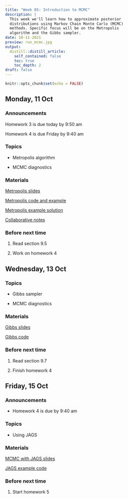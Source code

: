 ```yaml
---
title: "Week 05: Introduction to MCMC"
description: |
  This week we'll learn how to approximate posterior
  distributions using Markov Chain Monte Carlo (MCMC) 
  methods. Specific focus will be on the Metropolis 
  algorithm and the Gibbs sampler. 
date: 10-11-2021
preview: run_mcmc.jpg
output:
  distill::distill_article:
    self_contained: false
    toc: true
    toc_depth: 2
draft: false
---
```



```r
knitr::opts_chunk$set(echo = FALSE)
```


## Monday, 11 Oct

### Announcements

Homework 3 is due today by 9:50 am

Homework 4 is due Friday by 9:40 am


### Topics

- Metropolis algorithm

- MCMC diagnostics

### Materials

[Metropolis slides](https://aloy.github.io/stat340-notes-fa21/12-metropolis.pdf)

[Metropolis code and example](https://aloy.github.io/stat340-notes-fa21/12H-metropolis.html)

[Metropolis example solution](https://aloy.github.io/stat340-notes-fa21/12H-soln-metropolis.pdf)

[Collaborative notes](https://docs.google.com/document/d/1Jqf6HnwLjysZdmaVlgA5Hl28RTN4v3mdGWjt8krL4Ls/edit?usp=sharing)

### Before next time

1. Read section 9.5

1. Work on homework 4



## Wednesday, 13 Oct

### Topics

- Gibbs sampler

- MCMC diagnostics

### Materials

[Gibbs slides](https://aloy.github.io/stat340-notes-fa21/13-gibbs.pdf)

[Gibbs code](https://aloy.github.io/stat340-notes-fa21/13H-gibbs.pdf)



### Before next time

1. Read section 9.7

1. Finish homework 4



## Friday, 15 Oct

### Announcements

- Homework 4 is due by 9:40 am

### Topics

- Using JAGS

### Materials

[MCMC with JAGS slides](https://aloy.github.io/stat340-notes-fa21/14-mcmc-jags.pdf)

[JAGS example code](https://aloy.github.io/stat340-notes-fa21/14H-jags.html)



### Before next time

1. Start homework 5







